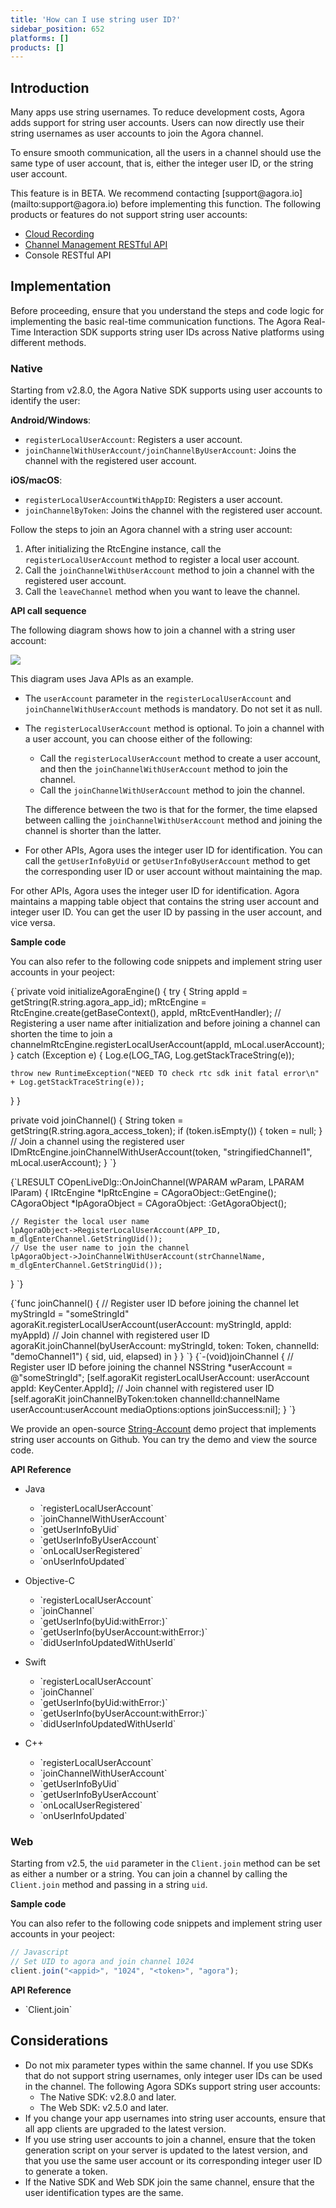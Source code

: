 ```yaml
---
title: 'How can I use string user ID?'
sidebar_position: 652
platforms: []
products: []
---
```


## Introduction

Many apps use string usernames. To reduce development costs, Agora adds support for string user accounts. Users can now directly use their string usernames as user accounts to join the Agora channel.

To ensure smooth communication, all the users in a channel should use the same type of user account, that is, either the integer user ID, or the string user account.

<Admonition type="caution">
This feature is in BETA. We recommend contacting [support@agora.io](mailto:support@agora.io) before implementing this function. The following products or features do not support string user accounts:

- [Cloud Recording](/cloud-recording/overview/product-overview)
- [Channel Management RESTful API](/video-calling/channel-management-api/overview)
- Console RESTful API
</Admonition>

## Implementation

Before proceeding, ensure that you understand the steps and code logic for implementing the basic real-time communication functions. The Agora Real-Time Interaction SDK supports string user IDs across Native platforms using different methods.

### Native

Starting from v2.8.0, the Agora Native SDK supports using user accounts to identify the user:

**Android/Windows**: 
  - `registerLocalUserAccount`: Registers a user account.
  - `joinChannelWithUserAccount/joinChannelByUserAccount`: Joins the channel with the registered user account.

**iOS/macOS**: 

  - `registerLocalUserAccountWithAppID`: Registers a user account.
  - `joinChannelByToken`: Joins the channel with the registered user account. 

Follow the steps to join an Agora channel with a string user account:

1. After initializing the RtcEngine instance, call the `registerLocalUserAccount` method to register a local user account.
2. Call the `joinChannelWithUserAccount` method to join a channel with the registered user account.
3. Call the `leaveChannel` method when you want to leave the channel.

**API call sequence**

The following diagram shows how to join a channel with a string user account:

![](https://web-cdn.agora.io/docs-files/1568711868522)

<div class="alert note">This diagram uses Java APIs as an example. </div>

- The `userAccount` parameter in the `registerLocalUserAccount` and `joinChannelWithUserAccount` methods is mandatory. Do not set it as null.
- The `registerLocalUserAccount` method is optional. To join a channel with a user account, you can choose either of the following:

  - Call the `registerLocalUserAccount` method to create a user account, and then the `joinChannelWithUserAccount` method to join the channel.
  - Call the `joinChannelWithUserAccount` method to join the channel.

  The difference between the two is that for the former, the time elapsed between calling the `joinChannelWithUserAccount` method and joining the channel is shorter than the latter.

- For other APIs, Agora uses the integer user ID for identification. You can call the `getUserInfoByUid` or `getUserInfoByUserAccount` method to get the corresponding user ID or user account without maintaining the map.

For other APIs, Agora uses the integer user ID for identification. Agora maintains a mapping table object that contains the string user account and integer user ID. You can get the user ID by passing in the user account, and vice versa.

**Sample code**

You can also refer to the following code snippets and implement string user accounts in your peoject:

<Tabs groupId="sample-code"> 
<TabItem value="java" label="Java"> 

<CodeBlock language="java" showLineNumbers>
{`private void initializeAgoraEngine() { 
  try {
    String appId = getString(R.string.agora_app_id); 
    mRtcEngine = RtcEngine.create(getBaseContext(), appId, mRtcEventHandler); 
    // Registering a user name after initialization and before joining a channel can shorten the time to join a 
    channelmRtcEngine.registerLocalUserAccount(appId, mLocal.userAccount); 
  } catch (Exception e) { 
    Log.e(LOG_TAG, Log.getStackTraceString(e)); 

    throw new RuntimeException("NEED TO check rtc sdk init fatal error\n" + Log.getStackTraceString(e)); 
  } 
} 

private void joinChannel() { 
  String token = getString(R.string.agora_access_token); 
  if (token.isEmpty()) { 
    token = null; 
  } 
  // Join a channel using the registered user 
  IDmRtcEngine.joinChannelWithUserAccount(token, "stringifiedChannel1", mLocal.userAccount); 
} 
`}
</CodeBlock>
</TabItem> 

<TabItem value="cpp" label="C++"> 

<CodeBlock language="cpp" showLineNumbers>
{`LRESULT COpenLiveDlg::OnJoinChannel(WPARAM wParam, LPARAM lParam) 
{ 
	IRtcEngine *lpRtcEngine = CAgoraObject::GetEngine(); 
	CAgoraObject *lpAgoraObject = CAgoraObject: :GetAgoraObject(); 

	// Register the local user name 
	lpAgoraObject->RegisterLocalUserAccount(APP_ID, m_dlgEnterChannel.GetStringUid()); 
	// Use the user name to join the channel 
	lpAgoraObject->JoinChannelWithUserAccount(strChannelName, m_dlgEnterChannel.GetStringUid()); 

} 
`}
</CodeBlock>
</TabItem> 

<TabItem value="swift " label="Swift"> 
<CodeBlock language="swift" showLineNumbers>
{`func joinChannel() { 
  // Register user ID before joining the channel 
  let myStringId = "someStringId" 
  agoraKit.registerLocalUserAccount(userAccount: myStringId, appId: myAppId) 
  // Join channel with registered user ID 
  agoraKit.joinChannel(byUserAccount: myStringId, token: Token, channelId: "demoChannel1") { 
    sid, uid, elapsed) in 
  } 
} 
`}
</CodeBlock>
</TabItem> 

<TabItem value="objective-c" label="Objective-C"> 

<CodeBlock language="objc" showLineNumbers>
{`-(void)joinChannel { 
// Register user ID before joining the channel 
NSString *userAccount = @"someStringId"; 
 [self.agoraKit registerLocalUserAccount: userAccount appId: KeyCenter.AppId]; 
// Join channel with registered user ID 
[self.agoraKit joinChannelByToken:token channelId:channelName userAccount:userAccount mediaOptions:options joinSuccess:nil]; 
} 
`}
</CodeBlock>
</TabItem> 
</Tabs> 

We provide an open-source [String-Account](https://github.com/AgoraIO/Advanced-Video/tree/dev/backup/String-Account) demo project that implements string user accounts on Github. You can try the demo and view the source code.

**API Reference**

- Java

  - <Link to="{{Global.API_REF_ANDROID_ROOT}}/class_irtcengine.html#api_irtcengine_registerlocaluseraccount">`registerLocalUserAccount`</Link>
  - <Link to="{{Global.API_REF_ANDROID_ROOT}}/class_irtcengine.html#api_irtcengine_joinchannelwithuseraccount">`joinChannelWithUserAccount`</Link>
  - <Link to="{{Global.API_REF_ANDROID_ROOT}}/class_irtcengine.html#api_irtcengine_getuserinfobyuid">`getUserInfoByUid`</Link>
  - <Link to="{{Global.API_REF_ANDROID_ROOT}}/class_irtcengine.html#api_irtcengine_getuserinfobyuseraccount">`getUserInfoByUserAccount`</Link>
  - <Link to="{{Global.API_REF_ANDROID_ROOT}}/class_irtcengineeventhandler.html#callback_irtcengineeventhandler_onlocaluserregistered">`onLocalUserRegistered`</Link>
  - <Link to="{{Global.API_REF_ANDROID_ROOT}}/class_irtcengineeventhandler.html#callback_irtcengineeventhandler_onuserinfoupdated">`onUserInfoUpdated`</Link>

- Objective-C

  - <Link to="{{Global.API_REF_IOS_ROOT}}/agorartckit/agorartcenginekit/registerlocaluseraccount(_:appid:)">`registerLocalUserAccount`</Link>
  - <Link to="{{Global.API_REF_IOS_ROOT}}/agorartckit/agorartcenginekit/joinchannel(bytoken:channelid:info:uid:joinsuccess:)">`joinChannel`</Link>
  - <Link to="{{Global.API_REF_IOS_ROOT}}/agorartckit/agorartcenginekit/getuserinfo(byuid:witherror:)">`getUserInfo(byUid:withError:)`</Link>
  - <Link to="{{Global.API_REF_IOS_ROOT}}/agorartckit/agorartcenginekit/getuserinfo(byuseraccount:witherror:)">`getUserInfo(byUserAccount:withError:)`</Link>
  - <Link to="{{Global.API_REF_IOS_ROOT}}/agorartckit/agorartcenginedelegate/rtcengine(_:diduserinfoupdatedwithuserid:userinfo:)">`didUserInfoUpdatedWithUserId`</Link>

- Swift

  - <Link to="{{Global.API_REF_MACOS_ROOT}}/agorartckit/agorartcenginekit/registerlocaluseraccount(_:appid:)">`registerLocalUserAccount`</Link>
  - <Link to="{{Global.API_REF_MACOS_ROOT}}/agorartckit/agorartcenginekit/joinchannel(bytoken:channelid:info:uid:joinsuccess:)">`joinChannel`</Link>
  - <Link to="{{Global.API_REF_MACOS_ROOT}}/agorartckit/agorartcenginekit/getuserinfo(byuid:witherror:)">`getUserInfo(byUid:withError:)`</Link>
  - <Link to="{{Global.API_REF_MACOS_ROOT}}/agorartckit/agorartcenginekit/getuserinfo(byuseraccount:witherror:)">`getUserInfo(byUserAccount:withError:)`</Link>
  - <Link to="{{Global.API_REF_MACOS_ROOT}}/agorartckit/agorartcenginedelegate/rtcengine(_:diduserinfoupdatedwithuserid:userinfo:)">`didUserInfoUpdatedWithUserId`</Link>

- C++

  - <Link to="{{Global.API_REF_CPP_ROOT}}/class_irtcengine.html#api_irtcengine_registerlocaluseraccount">`registerLocalUserAccount`</Link>
  - <Link to="{{Global.API_REF_CPP_ROOT}}/class_irtcengine.html#api_irtcengine_joinchannelwithuseraccount">`joinChannelWithUserAccount`</Link>
  - <Link to="{{Global.API_REF_CPP_ROOT}}/class_irtcengine.html#api_irtcengine_getuserinfobyuid">`getUserInfoByUid`</Link>
  - <Link to="{{Global.API_REF_CPP_ROOT}}/class_irtcengine.html#api_irtcengine_getuserinfobyuseraccount">`getUserInfoByUserAccount`</Link>
  - <Link to="{{Global.API_REF_CPP_ROOT}}/class_irtcengineeventhandler.html#callback_irtcengineeventhandler_onlocaluserregistered">`onLocalUserRegistered`</Link>
  - <Link to="{{Global.API_REF_CPP_ROOT}}/class_irtcengineeventhandler.html#callback_irtcengineeventhandler_onuserinfoupdated">`onUserInfoUpdated`</Link>

### Web

Starting from v2.5, the `uid` parameter in the `Client.join` method can be set as either a number or a string. You can join a channel by calling the `Client.join` method and passing in a string `uid`.

**Sample code**

You can also refer to the following code snippets and implement string user accounts in your peoject:

```javascript
// Javascript
// Set UID to agora and join channel 1024 
client.join("<appid>", "1024", "<token>", "agora"); 
```

**API Reference**

- <Link to="{{Global.API_REF_WEB_ROOT}}/interfaces/iagorartcclient.html#join">`Client.join`</Link>

## Considerations

- Do not mix parameter types within the same channel. If you use SDKs that do not support string usernames, only integer user IDs can be used in the channel. The following Agora SDKs support string user accounts:
  - The Native SDK: v2.8.0 and later.
  - The Web SDK: v2.5.0 and later.
- If you change your app usernames into string user accounts, ensure that all app clients are upgraded to the latest version.
- If you use string user accounts to join a channel, ensure that the token generation script on your server is updated to the latest version, and that you use the same user account or its corresponding integer user ID to generate a token.
- If the Native SDK and Web SDK join the same channel, ensure that the user identification types are the same.
